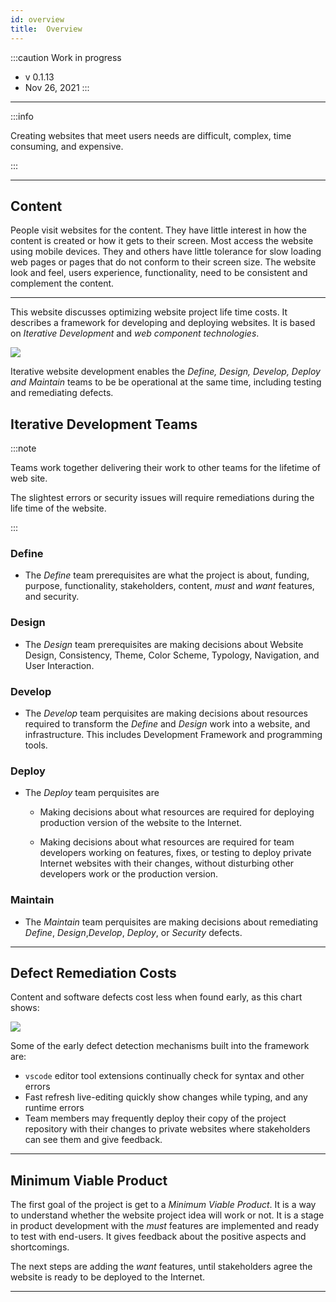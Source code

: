 ```yaml
---
id: overview
title:  Overview
---
```


:::caution Work in progress
- v 0.1.13
- Nov 26, 2021
:::
---

:::info

Creating websites that meet users needs are difficult, complex, time consuming, and expensive.

:::

---



## Content

People visit websites for the content. They have little interest in how the content is created or how it gets to their screen. Most access the website using mobile devices. They and others have little tolerance for slow loading web pages or pages that do not 
conform to their screen size. The website look and feel, users experience, functionality,  need to be consistent and complement the content.


---
This website discusses optimizing website project life time costs.  It describes a  framework for developing and deploying websites. It is based on *Iterative Development* and *web component technologies*.

<img src="/img/IterativeDev.png" height={400} width={300}/>


Iterative website development enables the *Define, Design, Develop, Deploy and Maintain* teams to be be operational at the same time, including testing and remediating defects.

## Iterative Development Teams
:::note

Teams work together delivering their work to other teams for the lifetime of web site.

The slightest errors or security issues will require remediations during the life time of the website.

:::



### Define

- The *Define* team prerequisites are what the project is about, funding, purpose, functionality, stakeholders, content, *must* and *want* features, and security.

### Design

- The *Design*  team prerequisites are making decisions about Website Design, Consistency, Theme, Color Scheme, Typology, Navigation, and User Interaction.


### Develop

- The *Develop* team perquisites are making decisions about  resources  required to transform the *Define* and *Design* work  into a website, and infrastructure. This includes Development Framework and programming tools.


### Deploy

- The *Deploy* team perquisites are 
    - Making decisions about what resources are required for deploying production version  of the website to the Internet.

    - Making decisions about what resources are required  for team developers working on features, fixes, or testing to deploy private Internet websites with their changes, without disturbing other developers work or the production version.


### Maintain

- The *Maintain* team perquisites are making decisions about remediating *Define*, *Design*,*Develop*, *Deploy*, or *Security* defects.

---




## Defect Remediation Costs

Content and software defects cost less when found early, as this chart shows:
 
 <img src="/img/bugFixChart.jpg" height={300} width={600}/>


Some of the early defect detection mechanisms built into the framework are:

-  `vscode` editor  tool extensions continually check for syntax and other errors 
- Fast refresh live-editing quickly show changes while typing, and any runtime errors
- Team members may frequently deploy their copy of the project repository with their changes to private websites where stakeholders can see them and give feedback.

---


## Minimum Viable Product 

 The first goal of the project is get to a *Minimum Viable Product*. It is a way to understand whether the website project idea will work or not. It is a stage in product development with the *must* features are implemented and ready to test with end-users. It gives feedback about the positive aspects and shortcomings.
 
 The next steps are adding the *want* features, until stakeholders agree the website is ready to be deployed to the Internet.

---

